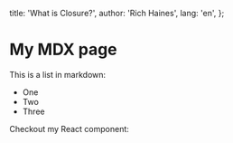 
  title: 'What is Closure?',
  author: 'Rich Haines',
  lang: 'en',
};

# My MDX page

This is a list in markdown:

- One
- Two
- Three

Checkout my React component:

